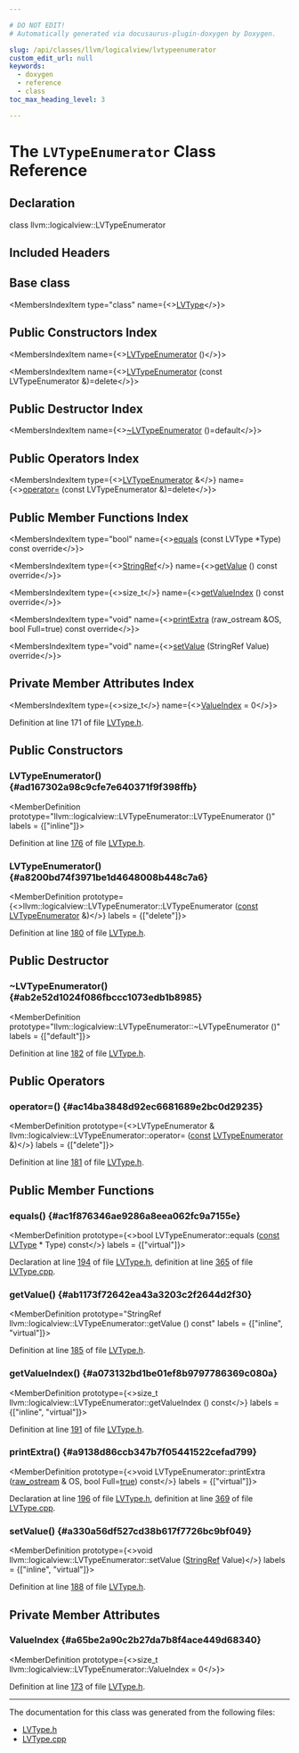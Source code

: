 ```yaml
---

# DO NOT EDIT!
# Automatically generated via docusaurus-plugin-doxygen by Doxygen.

slug: /api/classes/llvm/logicalview/lvtypeenumerator
custom_edit_url: null
keywords:
  - doxygen
  - reference
  - class
toc_max_heading_level: 3

---
```





# The `LVTypeEnumerator` Class Reference

<DoxygenPage pluginConfig={pluginConfig}>



## Declaration

<CodeBlock>class llvm::logicalview::LVTypeEnumerator</CodeBlock>

## Included Headers

<IncludesList>
<IncludesListItem
  filePath="llvm/DebugInfo/LogicalView/Core/LVType.h"
  permalink="/docs/api/files/include/include/llvm/include/llvm/debuginfo/include/llvm/debuginfo/logicalview/include/llvm/debuginfo/logicalview/core/lvtype-h"
  isLocal="true" />
</IncludesList>

## Base class

<MembersIndex>

<MembersIndexItem
  type="class"
  name={<><a href="/docs/api/classes/llvm/logicalview/lvtype">LVType</a></>}>
</MembersIndexItem>

</MembersIndex>

## Public Constructors Index

<MembersIndex>

<MembersIndexItem
  name={<><a href="#ad167302a98c9cfe7e640371f9f398ffb">LVTypeEnumerator</a> ()</>}>
</MembersIndexItem>

<MembersIndexItem
  name={<><a href="#a8200bd74f3971be1d4648008b448c7a6">LVTypeEnumerator</a> (const LVTypeEnumerator &amp;)=delete</>}>
</MembersIndexItem>

</MembersIndex>

## Public Destructor Index

<MembersIndex>

<MembersIndexItem
  name={<><a href="#ab2e52d1024f086fbccc1073edb1b8985">~LVTypeEnumerator</a> ()=default</>}>
</MembersIndexItem>

</MembersIndex>

## Public Operators Index

<MembersIndex>

<MembersIndexItem
  type={<><a href="/docs/api/classes/llvm/logicalview/lvtypeenumerator">LVTypeEnumerator</a> &amp;</>}
  name={<><a href="#ac14ba3848d92ec6681689e2bc0d29235">operator=</a> (const LVTypeEnumerator &amp;)=delete</>}>
</MembersIndexItem>

</MembersIndex>

## Public Member Functions Index

<MembersIndex>

<MembersIndexItem
  type="bool"
  name={<><a href="#ac1f876346ae9286a8eea062fc9a7155e">equals</a> (const LVType &#42;Type) const override</>}>
</MembersIndexItem>

<MembersIndexItem
  type={<><a href="/docs/api/classes/llvm/stringref">StringRef</a></>}
  name={<><a href="#ab1173f72642ea43a3203c2f2644d2f30">getValue</a> () const override</>}>
</MembersIndexItem>

<MembersIndexItem
  type={<>size&#95;t</>}
  name={<><a href="#a073132bd1be01ef8b9797786369c080a">getValueIndex</a> () const override</>}>
</MembersIndexItem>

<MembersIndexItem
  type="void"
  name={<><a href="#a9138d86ccb347b7f05441522cefad799">printExtra</a> (raw&#95;ostream &amp;OS, bool Full=true) const override</>}>
</MembersIndexItem>

<MembersIndexItem
  type="void"
  name={<><a href="#a330a56df527cd38b617f7726bc9bf049">setValue</a> (StringRef Value) override</>}>
</MembersIndexItem>

</MembersIndex>

## Private Member Attributes Index

<MembersIndex>

<MembersIndexItem
  type={<>size&#95;t</>}
  name={<><a href="#a65be2a90c2b27da7b8f4ace449d68340">ValueIndex</a> = 0</>}>
</MembersIndexItem>

</MembersIndex>


Definition at line 171 of file <a href="/docs/api/files/include/include/llvm/include/llvm/debuginfo/include/llvm/debuginfo/logicalview/include/llvm/debuginfo/logicalview/core/lvtype-h">LVType.h</a>.

<SectionDefinition>

## Public Constructors

### LVTypeEnumerator() {#ad167302a98c9cfe7e640371f9f398ffb}

<MemberDefinition
  prototype="llvm::logicalview::LVTypeEnumerator::LVTypeEnumerator ()"
  labels = {["inline"]}>

Definition at line <a href="/docs/api/files/include/include/llvm/include/llvm/debuginfo/include/llvm/debuginfo/logicalview/include/llvm/debuginfo/logicalview/core/lvtype-h/#l00176">176</a> of file <a href="/docs/api/files/include/include/llvm/include/llvm/debuginfo/include/llvm/debuginfo/logicalview/include/llvm/debuginfo/logicalview/core/lvtype-h">LVType.h</a>.
</MemberDefinition>

### LVTypeEnumerator() {#a8200bd74f3971be1d4648008b448c7a6}

<MemberDefinition
  prototype={<>llvm::logicalview::LVTypeEnumerator::LVTypeEnumerator (<a href="/docs/api/files/lib/lib/target/lib/target/aarch64/aarch64promoteconstant-cpp/#a90f8350fecae261c25be85d38b451bff">const</a> <a href="/docs/api/classes/llvm/logicalview/lvtypeenumerator">LVTypeEnumerator</a> &amp;)</>}
  labels = {["delete"]}>

Definition at line <a href="/docs/api/files/include/include/llvm/include/llvm/debuginfo/include/llvm/debuginfo/logicalview/include/llvm/debuginfo/logicalview/core/lvtype-h/#l00180">180</a> of file <a href="/docs/api/files/include/include/llvm/include/llvm/debuginfo/include/llvm/debuginfo/logicalview/include/llvm/debuginfo/logicalview/core/lvtype-h">LVType.h</a>.
</MemberDefinition>

</SectionDefinition>

<SectionDefinition>

## Public Destructor

### ~LVTypeEnumerator() {#ab2e52d1024f086fbccc1073edb1b8985}

<MemberDefinition
  prototype="llvm::logicalview::LVTypeEnumerator::~LVTypeEnumerator ()"
  labels = {["default"]}>

Definition at line <a href="/docs/api/files/include/include/llvm/include/llvm/debuginfo/include/llvm/debuginfo/logicalview/include/llvm/debuginfo/logicalview/core/lvtype-h/#l00182">182</a> of file <a href="/docs/api/files/include/include/llvm/include/llvm/debuginfo/include/llvm/debuginfo/logicalview/include/llvm/debuginfo/logicalview/core/lvtype-h">LVType.h</a>.
</MemberDefinition>

</SectionDefinition>

<SectionDefinition>

## Public Operators

### operator=() {#ac14ba3848d92ec6681689e2bc0d29235}

<MemberDefinition
  prototype={<>LVTypeEnumerator &amp; llvm::logicalview::LVTypeEnumerator::operator= (<a href="/docs/api/files/lib/lib/target/lib/target/aarch64/aarch64promoteconstant-cpp/#a90f8350fecae261c25be85d38b451bff">const</a> <a href="/docs/api/classes/llvm/logicalview/lvtypeenumerator">LVTypeEnumerator</a> &amp;)</>}
  labels = {["delete"]}>

Definition at line <a href="/docs/api/files/include/include/llvm/include/llvm/debuginfo/include/llvm/debuginfo/logicalview/include/llvm/debuginfo/logicalview/core/lvtype-h/#l00181">181</a> of file <a href="/docs/api/files/include/include/llvm/include/llvm/debuginfo/include/llvm/debuginfo/logicalview/include/llvm/debuginfo/logicalview/core/lvtype-h">LVType.h</a>.
</MemberDefinition>

</SectionDefinition>

<SectionDefinition>

## Public Member Functions

### equals() {#ac1f876346ae9286a8eea062fc9a7155e}

<MemberDefinition
  prototype={<>bool LVTypeEnumerator::equals (<a href="/docs/api/files/lib/lib/target/lib/target/aarch64/aarch64promoteconstant-cpp/#a90f8350fecae261c25be85d38b451bff">const</a> <a href="/docs/api/classes/llvm/logicalview/lvtype">LVType</a> &#42; Type) const</>}
  labels = {["virtual"]}>

Declaration at line <a href="/docs/api/files/include/include/llvm/include/llvm/debuginfo/include/llvm/debuginfo/logicalview/include/llvm/debuginfo/logicalview/core/lvtype-h/#l00194">194</a> of file <a href="/docs/api/files/include/include/llvm/include/llvm/debuginfo/include/llvm/debuginfo/logicalview/include/llvm/debuginfo/logicalview/core/lvtype-h">LVType.h</a>, definition at line <a href="/docs/api/files/lib/lib/debuginfo/lib/debuginfo/logicalview/lib/debuginfo/logicalview/core/lvtype-cpp/#l00365">365</a> of file <a href="/docs/api/files/lib/lib/debuginfo/lib/debuginfo/logicalview/lib/debuginfo/logicalview/core/lvtype-cpp">LVType.cpp</a>.
</MemberDefinition>

### getValue() {#ab1173f72642ea43a3203c2f2644d2f30}

<MemberDefinition
  prototype="StringRef llvm::logicalview::LVTypeEnumerator::getValue () const"
  labels = {["inline", "virtual"]}>

Definition at line <a href="/docs/api/files/include/include/llvm/include/llvm/debuginfo/include/llvm/debuginfo/logicalview/include/llvm/debuginfo/logicalview/core/lvtype-h/#l00185">185</a> of file <a href="/docs/api/files/include/include/llvm/include/llvm/debuginfo/include/llvm/debuginfo/logicalview/include/llvm/debuginfo/logicalview/core/lvtype-h">LVType.h</a>.
</MemberDefinition>

### getValueIndex() {#a073132bd1be01ef8b9797786369c080a}

<MemberDefinition
  prototype={<>size&#95;t llvm::logicalview::LVTypeEnumerator::getValueIndex () const</>}
  labels = {["inline", "virtual"]}>

Definition at line <a href="/docs/api/files/include/include/llvm/include/llvm/debuginfo/include/llvm/debuginfo/logicalview/include/llvm/debuginfo/logicalview/core/lvtype-h/#l00191">191</a> of file <a href="/docs/api/files/include/include/llvm/include/llvm/debuginfo/include/llvm/debuginfo/logicalview/include/llvm/debuginfo/logicalview/core/lvtype-h">LVType.h</a>.
</MemberDefinition>

### printExtra() {#a9138d86ccb347b7f05441522cefad799}

<MemberDefinition
  prototype={<>void LVTypeEnumerator::printExtra (<a href="/docs/api/classes/llvm/raw-ostream">raw&#95;ostream</a> &amp; OS, bool Full=<a href="/docs/api/files/lib/lib/analysis/basicaliasanalysis-cpp/#af6d5cafbdfc5313e65d990120021a3ec">true</a>) const</>}
  labels = {["virtual"]}>

Declaration at line <a href="/docs/api/files/include/include/llvm/include/llvm/debuginfo/include/llvm/debuginfo/logicalview/include/llvm/debuginfo/logicalview/core/lvtype-h/#l00196">196</a> of file <a href="/docs/api/files/include/include/llvm/include/llvm/debuginfo/include/llvm/debuginfo/logicalview/include/llvm/debuginfo/logicalview/core/lvtype-h">LVType.h</a>, definition at line <a href="/docs/api/files/lib/lib/debuginfo/lib/debuginfo/logicalview/lib/debuginfo/logicalview/core/lvtype-cpp/#l00369">369</a> of file <a href="/docs/api/files/lib/lib/debuginfo/lib/debuginfo/logicalview/lib/debuginfo/logicalview/core/lvtype-cpp">LVType.cpp</a>.
</MemberDefinition>

### setValue() {#a330a56df527cd38b617f7726bc9bf049}

<MemberDefinition
  prototype={<>void llvm::logicalview::LVTypeEnumerator::setValue (<a href="/docs/api/classes/llvm/stringref">StringRef</a> Value)</>}
  labels = {["inline", "virtual"]}>

Definition at line <a href="/docs/api/files/include/include/llvm/include/llvm/debuginfo/include/llvm/debuginfo/logicalview/include/llvm/debuginfo/logicalview/core/lvtype-h/#l00188">188</a> of file <a href="/docs/api/files/include/include/llvm/include/llvm/debuginfo/include/llvm/debuginfo/logicalview/include/llvm/debuginfo/logicalview/core/lvtype-h">LVType.h</a>.
</MemberDefinition>

</SectionDefinition>

<SectionDefinition>

## Private Member Attributes

### ValueIndex {#a65be2a90c2b27da7b8f4ace449d68340}

<MemberDefinition
  prototype={<>size&#95;t llvm::logicalview::LVTypeEnumerator::ValueIndex = 0</>}>

Definition at line <a href="/docs/api/files/include/include/llvm/include/llvm/debuginfo/include/llvm/debuginfo/logicalview/include/llvm/debuginfo/logicalview/core/lvtype-h/#l00173">173</a> of file <a href="/docs/api/files/include/include/llvm/include/llvm/debuginfo/include/llvm/debuginfo/logicalview/include/llvm/debuginfo/logicalview/core/lvtype-h">LVType.h</a>.
</MemberDefinition>

</SectionDefinition>

<hr/>

The documentation for this class was generated from the following files:

<ul>
<li><a href="/docs/api/files/include/include/llvm/include/llvm/debuginfo/include/llvm/debuginfo/logicalview/include/llvm/debuginfo/logicalview/core/lvtype-h">LVType.h</a></li>
<li><a href="/docs/api/files/lib/lib/debuginfo/lib/debuginfo/logicalview/lib/debuginfo/logicalview/core/lvtype-cpp">LVType.cpp</a></li>
</ul>

</DoxygenPage>
